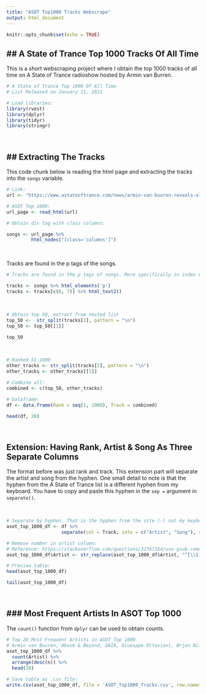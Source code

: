 ```yaml
---
title: "ASOT Top1000 Tracks Webscrape"
output: html_document
---
```


```r
knitr::opts_chunk$set(echo = TRUE)
```

## A State of Trance Top 1000 Tracks Of All Time
---

This is a short webscraping project where I obtain the top 1000 tracks of all time on A State of Trance radioshow hosted by Armin van Burren.



```r
# A State of Trance Top 1000 Of All Time
# List Released on January 11, 2021

# Load libraries:
library(rvest)
library(dplyr)
library(tidyr)
library(stringr)
```

&nbsp;

## Extracting The Tracks
---

This code chunk below is reading the html page and extracting the tracks into the `songs` variable.

```r
# Link:
url <- "https://www.astateoftrance.com/news/armin-van-buuren-reveals-all-time-a-state-of-trance-top-1000-list/"

# ASOT Top 1000:
url_page <- read_html(url)

# Obtain div tag with class columns:

songs <- url_page %>%
         html_nodes("[class='columns']") 
```

&nbsp;

Tracks are found in the p tags of the songs. 

```r

# Tracks are found in the p tags of songs. More specifically in index 6 and 7.

tracks <- songs %>% html_elements('p') 
tracks <- tracks[c(6, 7)] %>% html_text2()
```

&nbsp;

```r

# Obtain top 50, extract from nested list
top_50 <-  str_split(tracks[1], pattern = "\n") 
top_50 <- top_50[[1]]

top_50

```

&nbsp;

```r

# Ranked 51-1000
other_tracks <- str_split(tracks[2], pattern = "\n")
other_tracks <- other_tracks[[1]]

# Combine all:
combined <- c(top_50, other_tracks)

# Dataframe:
df <- data.frame(Rank = seq(1, 1000), Track = combined)

head(df, 20)
```

&nbsp;

## Extension: Having Rank, Artist & Song As Three Separate Columns

The format before was just rank and track. This extension part will separate the artist and song from the hyphen. One small detail to note is that the hyphen from the A State of Trance list is a different hyphen from my keyboard. You have to copy and paste this hyphen in the `sep = ` argument in `separate()`.

&nbsp;

```r
# Separate by hyphen. That is the hyphen from the site (-) not my keyboard hyphen (-):
asot_top_1000_df <- df %>% 
                    separate(col = Track, into = c("Artist", "Song"), sep = '–')  

# Remove number in artist column:
# Reference: https://stackoverflow.com/questions/32767164/use-gsub-remove-all-string-before-first-white-space-in-r
asot_top_1000_df$Artist <- str_replace(asot_top_1000_df$Artist, "^[\\S]+", "") %>% trimws()

# Preview table:
head(asot_top_1000_df)

tail(asot_top_1000_df)
```

&nbsp;

### Most Frequent Artists In ASOT Top 1000
---

The `count()` function from `dplyr` can be used to obtain counts.

```r
# Top 20 Most Frequent Artists in ASOT Top 1000
# Armin van Buuren, Above & Beyond, GAIA, Giuesppe Ottaviani, Ørjan Nilsen, Aly & Fila, Gareth Emery
asot_top_1000_df %>% 
  count(Artist) %>% 
  arrange(desc(n)) %>%
  head(20)

# Save table as .csv file:
write.csv(asot_top_1000_df, file = 'ASOT_Top1000_Tracks.csv', row.names = FALSE)
```
